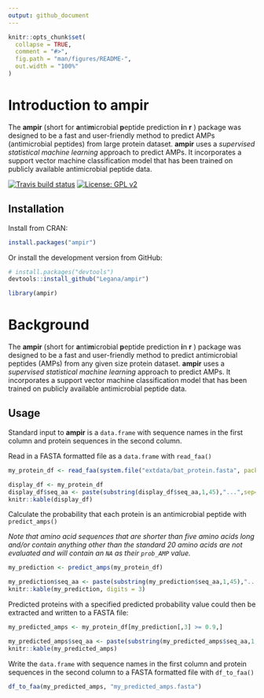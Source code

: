 ```yaml
---
output: github_document
---
```


<!-- README.md is generated from README.Rmd. Please edit that file -->

```r
knitr::opts_chunk$set(
  collapse = TRUE,
  comment = "#>",
  fig.path = "man/figures/README-",
  out.width = "100%"
)
```

# Introduction to ampir

The **ampir** (short for **a**nti**m**icrobial **p**eptide prediction **i**n **r** ) package was designed to be a fast and user-friendly method to predict AMPs (antimicrobial peptides) from large protein dataset. **ampir** uses a *supervised statistical machine learning* approach to predict AMPs. It incorporates a support vector machine classification model that has been trained on publicly available antimicrobial peptide data. 


<!-- badges: start -->
[![Travis build status](https://travis-ci.org/Legana/ampir.svg?branch=master)](https://travis-ci.org/Legana/ampir) [![License: GPL v2](https://img.shields.io/badge/License-GPL%20v2-blue.svg)](https://www.gnu.org/licenses/old-licenses/gpl-2.0.en.html)
<!-- badges: end -->


## Installation

Install from CRAN:

```r
install.packages("ampir")
```

Or install the development version from GitHub:

```r
# install.packages("devtools")
devtools::install_github("Legana/ampir")
```


```r
library(ampir)
```

# Background

The **ampir** (short for **a**nti**m**icrobial **p**eptide prediction **i**n **r** ) package was designed to be a fast and user-friendly method to predict antimicrobial peptides (AMPs) from any given size protein dataset. **ampir** uses a *supervised statistical machine learning* approach to predict AMPs. It incorporates a support vector machine classification model that has been trained on publicly available antimicrobial peptide data. 

## Usage

Standard input to **ampir** is a `data.frame` with sequence names in the first column and protein sequences in the second column. 

Read in a FASTA formatted file as a `data.frame` with `read_faa()` 

```r
my_protein_df <- read_faa(system.file("extdata/bat_protein.fasta", package = "ampir"))
```

```r
display_df <- my_protein_df
display_df$seq_aa <- paste(substring(display_df$seq_aa,1,45),"...",sep="")
knitr::kable(display_df)
```

Calculate the probability that each protein is an antimicrobial peptide with `predict_amps()` 

*Note that amino acid sequences that are shorter than five amino acids long and/or contain anything other than the standard 20 amino acids are not evaluated and will contain an `NA` as their `prob_AMP` value.*

```r
my_prediction <- predict_amps(my_protein_df)
```

```r
my_prediction$seq_aa <- paste(substring(my_prediction$seq_aa,1,45),"...",sep="")
knitr::kable(my_prediction, digits = 3)
```

Predicted proteins with a specified predicted probability value could then be extracted and written to a FASTA file:

```r
my_predicted_amps <- my_protein_df[my_prediction[,3] >= 0.9,]
```

```r
my_predicted_amps$seq_aa <- paste(substring(my_predicted_amps$seq_aa,1,45),"...",sep="")
knitr::kable(my_predicted_amps)
```

Write the `data.frame` with sequence names in the first column and protein sequences in the second column to a FASTA formatted file with `df_to_faa()`

```r
df_to_faa(my_predicted_amps, "my_predicted_amps.fasta")
```





